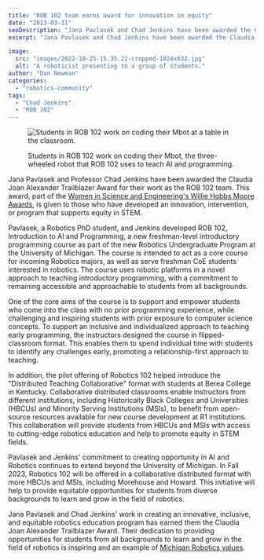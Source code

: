 ```yaml
---
title: "ROB 102 team earns award for innovation in equity"
date: "2023-03-31"
seoDescription: "Jana Pavlasek and Chad Jenkins have been awarded the Claudia Joan Alexander Trailblazer Award for their work as the ROB 102 team."
excerpt: "Jana Pavlasek and Chad Jenkins have been awarded the Claudia Joan Alexander Trailblazer Award for their work as the ROB 102 team."

image: 
  src: "images/2022-10-25-15.35.22-cropped-1024x632.jpg"
  alt: "A roboticist presenting to a group of students."
author: "Dan Newman"
categories: 
  - "robotics-community"
tags:
  - "Chad Jenkins"
  - "ROB 102"
---
```


<figure>

![Students in ROB 102 work on coding their Mbot at a table in the classroom.](images/2022-10-25-15.35.22-cropped-1024x632.jpg)

<figcaption>

Students in ROB 102 work on coding their Mbot, the three-wheeled robot that ROB 102 uses to teach AI and programming.

</figcaption>

</figure>

Jana Pavlasek and Professor Chad Jenkins have been awarded the Claudia Joan Alexander Trailblazer Award for their work as the ROB 102 team. This award, part of the [Women in Science and Engineering's Willie Hobbs Moore Awards](https://wise.umich.edu/?page_id=63), is given to those who have developed an innovation, intervention, or program that supports equity in STEM.

Pavlasek, a Robotics PhD student, and Jenkins developed ROB 102, Introduction to AI and Programming, a new freshman-level introductory programming course as part of the new Robotics Undergraduate Program at the University of Michigan. The course is intended to act as a core course for incoming Robotics majors, as well as serve freshman CoE students interested in robotics. The course uses robotic platforms in a novel approach to teaching introductory programming, with a commitment to remaining accessible and approachable to students from all backgrounds.

One of the core aims of the course is to support and empower students who come into the class with no prior programming experience, while challenging and inspiring students with prior exposure to computer science concepts. To support an inclusive and individualized approach to teaching early programming, the instructors designed the course in flipped-classroom format. This enables them to spend individual time with students to identify any challenges early, promoting a relationship-first approach to teaching.

<VideoRight url="https://www.youtube.com/watch?v=jZ0U339ewKo" />

In addition, the pilot offering of Robotics 102 helped introduce the "Distributed Teaching Collaborative" format with students at Berea College in Kentucky. Collaborative distributed classrooms enable instructors from different institutions, including Historically Black Colleges and Universities (HBCUs) and Minority Serving Institutions (MSIs), to benefit from open-source resources available for new course development at R1 institutions. This collaboration will provide students from HBCUs and MSIs with access to cutting-edge robotics education and help to promote equity in STEM fields.

Pavlasek and Jenkins' commitment to creating opportunity in AI and Robotics continues to extend beyond the University of Michigan. In Fall 2023, Robotics 102 will be offered in a collaborative distributed format with more HBCUs and MSIs, including Morehouse and Howard. This initiative will help to provide equitable opportunities for students from diverse backgrounds to learn and grow in the field of robotics.

Jana Pavlasek and Chad Jenkins' work in creating an innovative, inclusive, and equitable robotics education program has earned them the Claudia Joan Alexander Trailblazer Award. Their dedication to providing opportunities for students from all backgrounds to learn and grow in the field of robotics is inspiring and an example of [Michigan Robotics values](https://robotics.umich.edu/about/values/ "Values").
